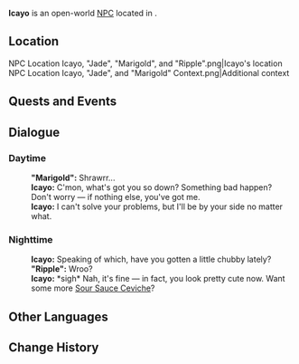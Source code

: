 {{Meta
<!-- Remove this template after adding the missing info -->
|missing_NPC_profile  = yes
}}
{{Character Infobox
|type             = Open-World NPC
|image            = NPC Icayo.png
|realname         = <!-- Optional, if different from in-game name -->
|deceased         = <!-- Past (for deceased prior to events of the game) or free response -->
|region           = Natlan
|location         = Natlan
|affiliation      = People of the Springs
|title            = 

|ancestry         = <!-- Clan/family -->
|father           = 
|mother           = 
|spouse           = 
|sibling          = 
|child            = 
|relative         = 

|voiceEN          = 
|voiceCN          = 
|voiceJP          = 
|voiceKR          = 
|dialoguereward   = 
}}
'''Icayo''' is an open-world [[NPC]] located in {{Location|Basin of Unnumbered Flames}}.

==Location==
<gallery>
NPC Location Icayo, "Jade", "Marigold", and "Ripple".png|Icayo's location
NPC Location Icayo, "Jade", and "Marigold" Context.png|Additional context
</gallery>
<!--
==Profile==
Detailed story/lore information goes here.
''(To be added.)''

===Appearance===
Keep appearance section short and concise. Limit to 2 paragraphs with 3-4 sentences each.
''(To be added.)''
-->
==Quests and Events==
{{Quests and Events}}

==Dialogue==
===Daytime===
{{Dialogue Start}}
:'''"Marigold":''' Shrawrr...
:'''Icayo:''' C'mon, what's got you so down? Something bad happen? Don't worry &mdash; if nothing else, you've got me.
:'''Icayo:''' I can't solve your problems, but I'll be by your side no matter what.
{{Dialogue End}}

===Nighttime===
{{Dialogue Start}}
:'''Icayo:''' Speaking of which, have you gotten a little chubby lately?
:'''"Ripple":''' Wroo?
:'''Icayo:''' *sigh* Nah, it's fine &mdash; in fact, you look pretty cute now. Want some more [[Sour Sauce Ceviche]]?
{{Dialogue End}}
<!--
==Event Dialogue==
===Event Name===
{{Dialogue Start}}
:'''Icayo:'''
{{Dialogue End}}
-->
==Other Languages==
{{Other Languages|default_hidden=1
|en      = Icayo
|zhs     = 伊卡尤
|zhs_rm  = Yīkǎyóu
|zht     = 伊卡尤
|zht_rm  = Yīkǎyóu
|ja      = イカヨ
|ko      = 이카요
|es      = Icayo
|fr      = Icayo
|ru      = Икаё
|th      = Icayo
|vi      = Icayo
|de      = Icayo
|id      = Icayo
|pt      = Ikayo
|tr      = Icayo
|it      = Icayo
}}

==Change History==
{{Change History|5.0}}
<!--
==References==
{{Reflist}}
-->